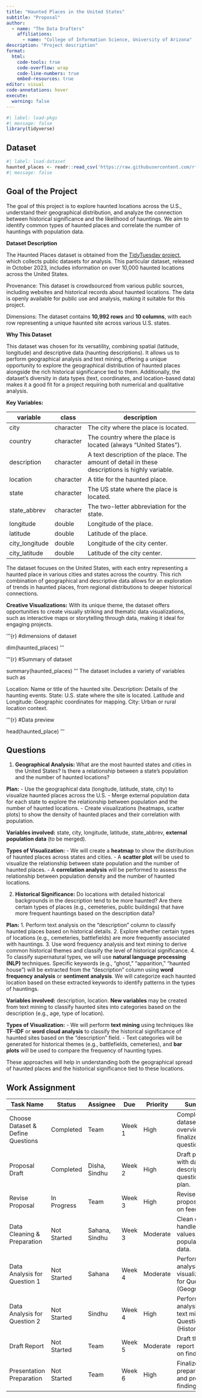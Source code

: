 ```yaml
---
title: "Haunted Places in the United States"
subtitle: "Proposal"
author: 
  - name: "The Data Drafters"
    affiliations:
      - name: "College of Information Science, University of Arizona"
description: "Project description"
format:
  html:
    code-tools: true
    code-overflow: wrap
    code-line-numbers: true
    embed-resources: true
editor: visual
code-annotations: hover
execute:
  warning: false
---
```


```r
#| label: load-pkgs
#| message: false
library(tidyverse)
```

## Dataset

```r
#| label: load-dataset
haunted_places <- readr::read_csv('https://raw.githubusercontent.com/rfordatascience/tidytuesday/master/data/2023/2023-10-10/haunted_places.csv')
#| message: false
```

## Goal of the Project
The goal of this project is to explore haunted locations across the U.S., understand their geographical distribution, and analyze the connection between historical significance and the likelihood of hauntings. We aim to identify common types of haunted places and correlate the number of hauntings with population data.

**Dataset Description**

The Haunted Places dataset is obtained from the [TidyTuesday project](https://github.com/rfordatascience/tidytuesday), which collects public datasets for analysis. This particular dataset, released in October 2023, includes information on over 10,000 haunted locations across the United States.

Provenance: This dataset is crowdsourced from various public sources, including websites and historical records about haunted locations. The data is openly available for public use and analysis, making it suitable for this project.

Dimensions: The dataset contains **10,992 rows** and **10 columns**, with each row representing a unique haunted site across various U.S. states.

**Why This Dataset**

This dataset was chosen for its versatility, combining spatial (latitude, longitude) and descriptive data (haunting descriptions). It allows us to perform geographical analysis and text mining, offering a unique opportunity to explore the geographical distribution of haunted places alongside the rich historical significance tied to them. Additionally, the dataset's diversity in data types (text, coordinates, and location-based data) makes it a good fit for a project requiring both numerical and qualitative analysis.


**Key Variables:**

| **variable**   | **class** | **description**                                                                                 |
|----------------|-----------|-------------------------------------------------------------------------------------------------|
| city           | character | The city where the place is located.                                                            |
| country        | character | The country where the place is located (always "United States").                                |
| description    | character | A text description of the place. The amount of detail in these descriptions is highly variable. |
| location       | character | A title for the haunted place.                                                                  |
| state          | character | The US state where the place is located.                                                        |
| state_abbrev   | character | The two-letter abbreviation for the state.                                                      |
| longitude      | double    | Longitude of the place.                                                                         |
| latitude       | double    | Latitude of the place.                                                                          |
| city_longitude | double    | Longitude of the city center.                                                                   |
| city_latitude  | double    | Latitude of the city center.                                                                    |


The dataset focuses on the United States, with each entry representing a haunted place in various cities and states across the country. This rich combination of geographical and descriptive data allows for an exploration of trends in haunted places, from regional distributions to deeper historical connections.


**Creative Visualizations:** With its unique theme, the dataset offers opportunities to create visually striking and thematic data visualizations, such as interactive maps or storytelling through data, making it ideal for engaging projects.

'''{r}
#dimensions of dataset

dim(haunted_places)
'''

'''{r}
#Summary of dataset

summary(haunted_places)
'''
The dataset includes a variety of variables such as

Location: Name or title of the haunted site.
Description: Details of the haunting events.
State: U.S. state where the site is located.
Latitude and Longitude: Geographic coordinates for mapping.
City: Urban or rural location context.


'''{r}
#Data preview

head(haunted_place)
'''


## Questions

1. **Geographical Analysis:** What are the most haunted states and cities in the United States? Is there a relationship between a state's population and the number of haunted locations?

**Plan:** 
- Use the geographical data (longitude, latitude, state, city) to visualize haunted places across the U.S.
- Merge external population data for each state to explore the relationship between population and the number of haunted locations.
- Create visualizations (heatmaps, scatter plots) to show the density of haunted places and their correlation with population.

**Variables involved:** state, city, longitude, latitude, state_abbrev, **external population data** (to be merged).

**Types of Visualization:**
- We will create a **heatmap** to show the distribution of haunted places across states and cities.
- A **scatter plot** will be used to visualize the relationship between state population and the number of haunted places. 
- A **correlation analysis** will be performed to assess the relationship between population density and the number of haunted locations.



2. **Historical Significance:** Do locations with detailed historical backgrounds in the description tend to be more haunted? Are there certain types of places (e.g., cemeteries, public buildings) that have more frequent hauntings based on the description data?

**Plan:** 
1. Perform text analysis on the "description" column to classify haunted places based on historical details.
2. Explore whether certain types of locations (e.g., cemeteries, battlefields) are more frequently associated with hauntings.
3. Use word frequency analysis and text mining to derive common historical themes and classify the level of historical significance.
4. To classify supernatural types, we will use **natural language processing (NLP)** techniques. Specific keywords (e.g., "ghost," "apparition," "haunted house") will be extracted from the "description" column using **word frequency analysis** or **sentiment analysis**. We will categorize each haunted location based on these extracted keywords to identify patterns in the types of hauntings.


**Variables involved:** description, location. **New variables** may be created from text mining to classify haunted sites into categories based on the description (e.g., age, type of location).

**Types of Visualization:**
- We will perform **text mining** using techniques like **TF-IDF** or **word cloud analysis** to classify the historical significance of haunted sites based on the "description" field.
- Text categories will be generated for historical themes (e.g., battlefields, cemeteries), and **bar plots** will be used to compare the frequency of haunting types.


These approaches will help in understanding both the geographical spread of haunted places and the historical significance tied to these locations.

## Work Assignment

| Task Name                         | Status      | Assignee        | Due    | Priority  | Summary                                                                |
|-----------------------------------|-------------|-----------------|--------|-----------|------------------------------------------------------------------------|
| Choose Dataset & Define Questions | Completed   | Team            | Week 1 | High      | Complete dataset overview and finalize questions.                      |
| Proposal Draft                    | Completed   | Disha, Sindhu   | Week 2 | High      | Draft proposal with dataset description, questions, and plan.          |
| Revise Proposal                   | In Progress | Team            | Week 3 | High      | Revise proposal based on feedback.                                     |
| Data Cleaning & Preparation       | Not Started | Sahana, Sindhu  | Week 3 | Moderate  | Clean dataset, handle missing values, merge population data.           |
| Data Analysis for Question 1      | Not Started | Sahana          | Week 4 | Moderate  | Perform analysis and visualizations for Question 1 (Geographical).     |
| Data Analysis for Question 2      | Not Started | Sindhu          | Week 4 | High      | Perform analysis and text mining for Question 2 (Historical).          |
| Draft Report                      | Not Started | Team            | Week 5 | Moderate  | Draft the final report based on findings.                              |
| Presentation Preparation          | Not Started | Team            | Week 6 | High      | Finalize report, prepare slides, and present findings.                 |


